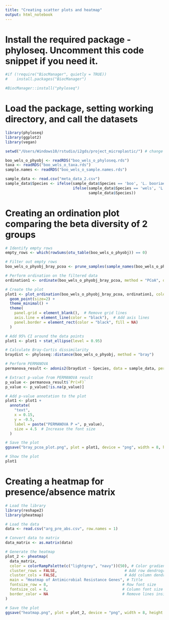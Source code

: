 ```yaml
---
title: "Creating scatter plots and heatmap"
output: html_notebook
---
```


# Install the required package - phyloseq. Uncomment this code snippet if you need it.
```r
#if (!require("BiocManager", quietly = TRUE))
#    install.packages("BiocManager")

#BiocManager::install("phyloseq")
```
# Load the package, setting working directory, and call the datasets
```r
library(phyloseq)
library(ggplot2)
library(vegan)

setwd("/Users/Windows10/rstudio/i2gds/project_microplastic/") # change this to your working directory - the place where all your files are located. Make sure to change any '\' to '/'

boo_wels_o_phyobj <- readRDS("boo_wels_o_phyloseq.rds")
taxa <- readRDS("boo_wels_o_taxa.rds")
sample.names <- readRDS("boo_wels_o_sample.names.rds")

sample_data <- read.csv("meta_data_2.csv")
sample_data$Species <- ifelse(sample_data$Species == 'boo', 'L. booriae', 
                              ifelse(sample_data$Species == 'wels', 'L. welshimeri', 
                                     sample_data$Species))
```

# Creating an ordination plot comparing the beta diversity of 2 groups
```r
# Identify empty rows
empty_rows <- which(rowSums(otu_table(boo_wels_o_phyobj)) == 0)

# Filter out empty rows
boo_wels_o_phyobj_bray_pcoa <- prune_samples(sample_names(boo_wels_o_phyobj)[-empty_rows], boo_wels_o_phyobj)

# Perform ordination on the filtered data
ordination1 <- ordinate(boo_wels_o_phyobj_bray_pcoa, method = "PCoA", distance = "bray")

# Create the plot
plot1 <- plot_ordination(boo_wels_o_phyobj_bray_pcoa, ordination1, color="Species", title="Bray PCoA") +
  geom_point(size=2) +
  theme_minimal() +
  theme(
    panel.grid = element_blank(),  # Remove grid lines
    axis.line = element_line(color = "black"),  # Add axis lines
    panel.border = element_rect(color = "black", fill = NA)
  )

# Add 95% CI around the data points
plot1 <- plot1 + stat_ellipse(level = 0.95)

# Calculate Bray-Curtis dissimilarity
braydist <- phyloseq::distance(boo_wels_o_phyobj, method = "bray")

# Perform PERMANOVA
permanova_result <- adonis2(braydist ~ Species, data = sample_data, permutations = 999)

# Extract p-value from PERMANOVA result
p_value <- permanova_result$`Pr(>F)`
p_value <- p_value[!is.na(p_value)]

# Add p-value annotation to the plot
plot1 <- plot1 +
  annotate(
    "text",
    x = 0.15,
    y = -0.5,
    label = paste("PERMANOVA P =", p_value),
    size = 4.5  # Increase the font size
  )

# Save the plot
ggsave("bray_pcoa_plot.png", plot = plot1, device = "png", width = 8, height = 6)

# Show the plot
plot1
```

# Creating a heatmap for presence/absence matrix
```r
# Load the library
library(reshape2)
library(pheatmap)

# Load the data
data <- read.csv("arg_pre_abs.csv", row.names = 1)

# Convert data to matrix
data_matrix <- as.matrix(data)

# Generate the heatmap
plot_2 <- pheatmap(
  data_matrix,
  color = colorRampPalette(c("lightgrey", "navy"))(50), # Color gradient
  cluster_rows = FALSE,                              # Add row dendrogram
  cluster_cols = FALSE,                              # Add column dendrogram
  main = "Heatmap of Antimicrobial Resistance Genes", # Title
  fontsize_row = 8,                                 # Row font size
  fontsize_col = 8,                                 # Column font size
  border_color = NA                                 # Remove lines inside the heatmap
)

# Save the plot
ggsave("heatmap.png", plot = plot_2, device = "png", width = 8, height = 6)
```
